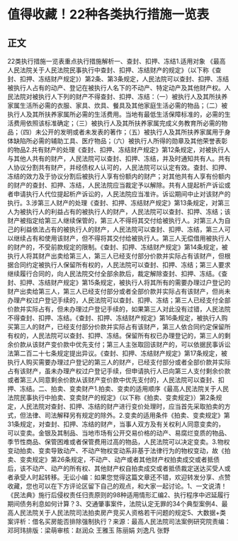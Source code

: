 # 值得收藏！22种各类执行措施一览表
## 正文
22类执行措施一览表重点执行措施解析一、查封、扣押、冻结1.适用对象 《最高人民法院关于人民法院民事执行中查封、扣押、冻结财产的规定》（以下称《查封、扣押、冻结财产规定》）第2条、第3条规定，人民法院可以查封、扣押、冻结被执行人占有的动产、登记在被执行人名下的不动产、特定动产及其他财产权。人民法院对被执行人下列的财产不得查封、扣押、冻结：（一）被执行人及其所扶养家属生活所必需的衣服、家具、炊具、餐具及其他家庭生活必需的物品；（二）被执行人及其所扶养家属所必需的生活费用。当地有最低生活保障标准的，必需的生活费用依照该标准确定；（三）被执行人及其所扶养家属完成义务教育所必需的物品；（四）未公开的发明或者未发表的著作；（五）被执行人及其所扶养家属用于身体缺陷所必需的辅助工具、医疗物品；（六）被执行人所得的勋章及其他荣誉表彰的物品2.共有财产的处理《查封、扣押、冻结财产规定》第12条规定，对被执行人与其他人共有的财产，人民法院可以查封、扣押、冻结，并及时通知共有人。共有人协议分割共有财产，并经债权人认可的，人民法院可以认定有效。查封、扣押、冻结的效力及于协议分割后被执行人享有份额内的财产；对其他共有人享有份额内的财产的查封、扣押、冻结，人民法院应当裁定予以解除。共有人提起析产诉讼或者申请执行人代位提起析产诉讼的，人民法院应当准许。诉讼期间中止对该财产的执行。3.涉第三人财产的处理《查封、扣押、冻结财产规定》第13条规定，对第三人为被执行人的利益占有的被执行人的财产，人民法院可以查封、扣押、冻结；该财产被指定给第三人继续保管的，第三人不得将其交付给被执行人。对第三人为自己的利益依法占有的被执行人的财产，人民法院可以查封、扣押、冻结，第三人可以继续占有和使用该财产，但不得将其交付给被执行人。第三人无偿借用被执行人的财产的，不受前款规定的限制。《查封、扣押、冻结财产规定》第14条规定，被执行人将其财产出卖给第三人，第三人已经支付部分价款并实际占有该财产，但根据合同约定被执行人保留所有权的，人民法院可以查封、扣押、冻结；第三人要求继续履行合同的，向人民法院交付全部余款后，裁定解除查封、扣押、冻结。《查封、扣押、冻结财产规定》第15条规定，被执行人将其所有的需要办理过户登记的财产出卖给第三人，第三人已经支付部分或者全部价款并实际占有该财产，但尚未办理产权过户登记手续的，人民法院可以查封、扣押、冻结；第三人已经支付全部价款并实际占有，但未办理过户登记手续的，如果第三人对此没有过错，人民法院不得查封、扣押、冻结。《查封、扣押、冻结财产规定》第16条规定，被执行人购买第三人的财产，已经支付部分价款并实际占有该财产，第三人依合同约定保留所有权的，人民法院可以查封、扣押、冻结。保留所有权已办理登记的，第三人的剩余价款从该财产变价款中优先支付；第三人主张取回该财产的，可以依据民事诉讼法第二百二十七条规定提出异议。《查封、扣押、冻结财产规定》第17条规定，被执行人购买需要办理过户登记的第三人的财产，已经支付部分或者全部价款并实际占有该财产，虽未办理产权过户登记手续，但申请执行人已向第三人支付剩余价款或者第三人同意剩余价款从该财产变价款中优先支付的，人民法院可以查封、扣押、冻结。二、拍卖、变卖财产1.拍卖、变卖的适用顺序《最高人民法院关于人民法院民事执行中拍卖、变卖财产的规定》（以下称《拍卖、变卖规定》）第2条规定，人民法院对查封、扣押、冻结的财产进行变价处理时，应当首先采取拍卖的方式，但法律、司法解释另有规定的除外。2.变卖的适用条件《拍卖、变卖规定》第31条规定，对查封、扣押、冻结的财产，当事人双方及有关权利人同意变卖的，可以变卖。金银及其制品、当地市场有公开交易价格的动产、易腐烂变质的物品、季节性商品、保管困难或者保管费用过高的物品，人民法院可以决定变卖。3.物权变动拍卖、变卖导致动产、不动产物权变动系非基于法律行为的物权变动，故《拍卖、变卖规定》第26条规定，不动产、动产或者其他财产权拍卖成交或者抵债后，该不动产、动产的所有权、其他财产权自拍卖成交或者抵债裁定送达买受人或者承受人时起转移。无讼小编：如果您觉得这篇文章还不错，欢迎转发分享、点赞收藏，您也可以在下方评论区留下自己的观点，和大家一起讨论。1、一文说清！《民法典》施行后侵权责任归责原则的98种适用情形汇编2、执行程序中迟延履行期间债务利息如何计算？3、交通肇事案件，法院认定无罪的34个典型案例4、最高人民法院关于人民法院司法拍卖房产竞买人资格若干问题的规定5、大数据+类案评析：借名买房能否排除强制执行？来源：最高人民法院司法案例研究院责编：邓珂玮排版：梁萌审核：赵润众 王雅玉 陈丽娟 刘逸凡 张野